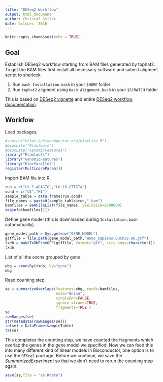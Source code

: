 ```yaml
---
title: "DESeq2 Workflow"
output: html_document
author: Christof Seiler
date: October, 2016
---
```


```r
knitr::opts_chunk$set(echo = TRUE)
```

## Goal

Establish DESeq2 workflow starting from BAM files generated by tophat2. 
To get the BAM files first install all necessary software and submit aligment script to sherlock. 

1. Run ``bash Installation.bash`` in your ``$HOME`` folder 
2. Run ``tophat2`` aligment using ``bash Alignment.bash`` in your ``$SCRATCH`` folder

This is based on [DESeq2 vignette](https://www.bioconductor.org/packages/devel/bioc/vignettes/DESeq2/inst/doc/DESeq2.pdf) and entire [DESeq2 workflow documentation](http://www.bioconductor.org/help/workflows/rnaseqGene/).

## Workfow

Load packages.

```r
#source("https://bioconductor.org/biocLite.R")
#biocLite("Rsamtools")
#biocLite("GenomicFeatures")
library("Rsamtools")
library("GenomicFeatures")
library("BiocParallel")
register(MulticoreParam())
```

Import BAM file into R.

```r
run = c("LK-7-ACAGTG","LK-16-CTTGTA")
cond = c("UI","H1")
sample_table = data.frame(run,cond)
file_names = paste0(sample_table$run,".bam")
bamfiles = BamFileList(file_names, yieldSize=2000000)
seqinfo(bamfiles[1])
```

Define gene model (this is downloaded during ``Installation.bash`` automatically).

```r
gene_model_path = Sys.getenv("GENE_MODEL")
gtffile = file.path(gene_model_path,"Homo_sapiens.GRCh38.86.gtf")
txdb = makeTxDbFromGFF(gtffile, format="gtf", circ_seqs=character())
txdb
```

List of all the exons grouped by gene.

```r
ebg = exonsBy(txdb, by="gene")
ebg
```

Read counting step.

```r
se = summarizeOverlaps(features=ebg, reads=bamfiles,
                       mode="Union",
                       singleEnd=FALSE,
                       ignore.strand=TRUE,
                       fragments=TRUE )
se
rowRanges(se)
str(metadata(rowRanges(se)))
ta(se) = DataFrame(sampleTable)
ta(se)
```

This completes the counting step, we have counted the fragments which overlap the genes in the gene model we specified. Now we can feed this into many different kind of linear models in Bioconductor, one option is to use the ``DESeq2`` package. Before we continue, we save the *SummarizedExperiment* so that we don't need to rerun the counting step again.

```r
save(se,file = "se.Rdata")
```
